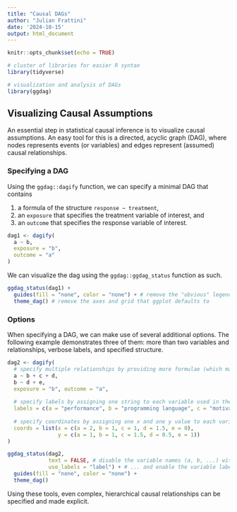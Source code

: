 ```yaml
---
title: "Causal DAGs"
author: "Julian Frattini"
date: '2024-10-15'
output: html_document
---
```


```r
knitr::opts_chunk$set(echo = TRUE)

# cluster of libraries for easier R syntax
library(tidyverse)

# visualization and analysis of DAGs
library(ggdag)
```

## Visualizing Causal Assumptions

An essential step in statistical causal inference is to visualize causal assumptions.
An easy tool for this is a directed, acyclic graph (DAG), where nodes represents events (or variables) and edges represent (assumed) causal relationships.

### Specifying a DAG

Using the `ggdag::dagify` function, we can specify a minimal DAG that contains

1. a formula of the structure `response ~ treatment`,
2. an `exposure` that specifies the treatment variable of interest, and
3. an `outcome` that specifies the response variable of interest.

```r
dag1 <- dagify(
  a ~ b,
  exposure = "b",
  outcome = "a"
)
```

We can visualize the dag using the `ggdag::ggdag_status` function as such.

```r
ggdag_status(dag1) +
  guides(fill = "none", color = "none") + # remove the "obvious" legends for fill and color
  theme_dag() # remove the axes and grid that ggplot defaults to
```

### Options

When specifying a DAG, we can make use of several additional options.
The following example demonstrates three of them: more than two variables and relationships, verbose labels, and specified structure.

```r
dag2 <- dagify(
  # specify multiple relationships by providing more formulae (which may include more than 1 predictor)
  a ~ b + c + d,
  b ~ d + e,
  exposure = "b", outcome = "a",
  
  # specify labels by assigning one string to each variable used in the formulae
  labels = c(a = "performance", b = "programming language", c = "motivation", d = "environment", e = "education"),
  
  # specify coordinates by assigning one x and one y value to each variable in the formulae
  coords = list(x = c(a = 2, b = 1, c = 1, d = 1.5, e = 0), 
                y = c(a = 1, b = 1, c = 1.5, d = 0.5, e = 1))
)

ggdag_status(dag2, 
             text = FALSE, # disable the variable names (a, b, ...) within the nodes ...
             use_labels = "label") + # ... and enable the variable labels ("performance", ...)
  guides(fill = "none", color = "none") + 
  theme_dag()
```

Using these tools, even complex, hierarchical causal relationships can be specified and made explicit.
